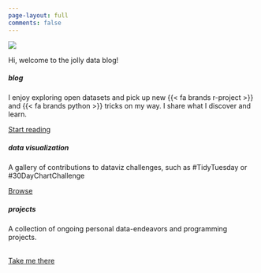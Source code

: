 ```yaml
---
page-layout: full
comments: false
---
```


::: {.grid}

::: {.g-col-12 .g-col-md-10 .g-start-md-2}
![](assets/images/logo_dynamic_hero_transparent.png)
:::

::: {.g-col-12 .g-col-md-10 .g-start-md-2}

::: {.h1 #welcome-message-title}
Hi, welcome to the jolly data blog!
:::

:::


::: {.g-col-12 .g-col-md-4}
<div class="card mb-2">
<div class="card-body">
<h5 class="card-title">blog</h5>
<p class="card-text">I enjoy exploring open datasets and pick up new {{< fa brands r-project >}} and {{< fa brands python >}} tricks on my way. I share what I discover and learn.</p>
<a href="posts.html" class="btn btn-info stretched-link">Start reading</a>
</div>
</div>
:::

::: {.g-col-12 .g-col-md-4}
<div class="card mb-2">
<div class="card-body">
<h5 class="card-title">data visualization</h5>
<p class="card-text">A gallery of contributions to dataviz challenges, such as #TidyTuesday or #30DayChartChallenge</p>
<a href="challenges.html" class="btn btn-warning stretched-link">Browse</a>
</div>
</div>
:::

::: {.g-col-12 .g-col-md-4}
<div class="card mb-2">
<div class="card-body">
<h5 class="card-title">projects</h5>
<p class="card-text">A collection of ongoing personal data-endeavors and programming projects.</p><br>
<a href="projects.html" class="btn btn-danger stretched-link">Take me there</a>
</div>
</div>
:::

:::


